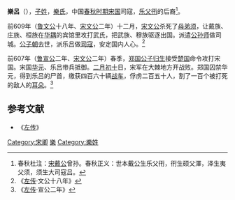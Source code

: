 {{模板:Infobox 先秦人物
|名称= 樂呂
|图像=
|图说=
|姓=[[子姓|子]]
|氏=樂
|名=呂
|字=
|别名=
|别字=
|谥号=
|时代=春秋
|国家=[[宋国|宋]] 
|身份=司寇
|出生=
|逝世=
|在位=
|父=夷父须
|母=
|正妻=
|妾=
|子女=
|太子=
}}
'''樂呂'''（{{bd|？||前607年|catIdx=Y}}），[[子姓|子姓]]，[[樂氏|樂氏]]，中国[[春秋时期|春秋时期]][[宋国|宋国]]司寇，[[乐父衎|乐父衎]]的后裔<ref>春秋杜注：[[宋戴公|宋戴公]]曾孙。春秋正义：世本戴公生乐父衎，衎生硕父澤，泽生夷父须，须生大司寇吕。</ref>。

前609年（[[鲁文公|鲁文公]]十八年、[[宋文公|宋文公]]二年）十二月，[[宋文公|宋文公]]杀死了[[母弟须|母弟须]]，让戴族、庄族、桓族在[[华耦|华耦]]的宾馆里攻打武氏，把武族、穆族驱逐出国。派遣[[公孙师|公孙师]]做司城。[[公子朝|公子朝]]去世，派乐吕做[[司寇|司寇]]，安定国内人心。<ref>《[[左传|左传]]·文公十八年》</ref>

前607年（[[鲁宣公|鲁宣公]]二年、[[宋文公|宋文公]]二年）春季，[[郑国|郑国]][[公子归生|公子归生]]接受[[楚国|楚国]]命令攻打宋国。宋国[[华元|华元]]、乐吕带兵抵御。[[二月初十|二月初十]]日，宋军在大棘地方开战败。郑国囚禁华元，得到乐吕的尸首，缴获四百六十辆[[战车|战车]]，俘虏二百五十人，割了一百个被打死的敌人的[[耳朵|耳朵]]。<ref>《[[左传|左传]]·宣公二年》</ref>
==参考文献==
*《[[左传|左传]]》
<references/>
[[Category:宋卿|Category:宋卿]] 
[[Category:子姓|樂]]
[[Category:樂姓|Category:樂姓]]